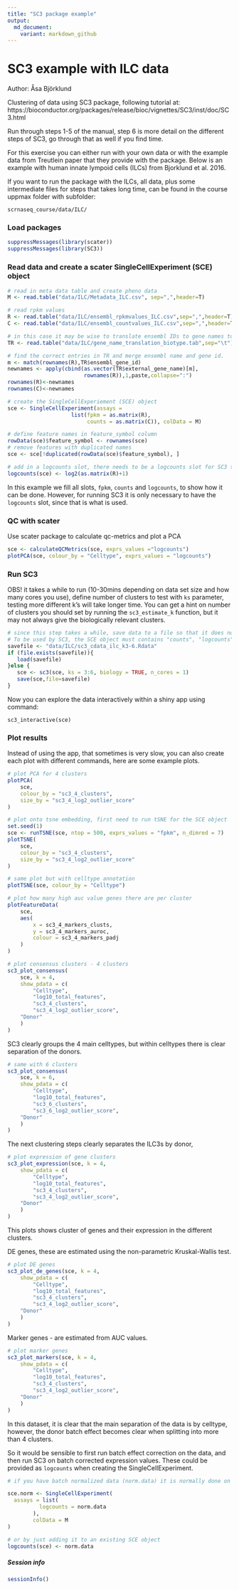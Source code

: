 ```yaml
---
title: "SC3 package example"
output:
  md_document:
    variant: markdown_github
---
```


# SC3 example with ILC data
Author: Åsa Björklund


Clustering of data using SC3 package, following tutorial at:
https://bioconductor.org/packages/release/bioc/vignettes/SC3/inst/doc/SC3.html

Run through steps 1-5 of the manual, step 6 is more detail on the different steps of SC3, go through that as well if you find time.

For this exercise you can either run with your own data or with the example data from Treutlein paper that they provide with the package. Below is an example with human innate lympoid cells (ILCs) from Bjorklund et al. 2016.

If you want to run the package with the ILCs, all data, plus some intermediate files for steps that takes long time, can be found  in the course uppmax folder with subfolder:

`scrnaseq_course/data/ILC/`


### Load packages
```r
suppressMessages(library(scater))
suppressMessages(library(SC3))
```

### Read data and create a scater SingleCellExperiment (SCE) object

```r
# read in meta data table and create pheno data
M <- read.table("data/ILC/Metadata_ILC.csv", sep=",",header=T)

# read rpkm values
R <- read.table("data/ILC/ensembl_rpkmvalues_ILC.csv",sep=",",header=T)
C <- read.table("data/ILC/ensembl_countvalues_ILC.csv",sep=",",header=T)

# in this case it may be wise to translate ensembl IDs to gene names to make plots with genes more understandable
TR <- read.table("data/ILC/gene_name_translation_biotype.tab",sep="\t")

# find the correct entries in TR and merge ensembl name and gene id.
m <- match(rownames(R),TR$ensembl_gene_id)
newnames <- apply(cbind(as.vector(TR$external_gene_name)[m],
                        rownames(R)),1,paste,collapse=":")
rownames(R)<-newnames
rownames(C)<-newnames

# create the SingleCellExperiement (SCE) object
sce <- SingleCellExperiment(assays = 
                    list(fpkm = as.matrix(R), 
                         counts = as.matrix(C)), colData = M)

# define feature names in feature_symbol column
rowData(sce)$feature_symbol <- rownames(sce)
# remove features with duplicated names
sce <- sce[!duplicated(rowData(sce)$feature_symbol), ]

# add in a logcounts slot, there needs to be a logcounts slot for SC3 to run on.
logcounts(sce) <- log2(as.matrix(R)+1)
```

In this example we fill all slots, `fpkm`, `counts` and `logcounts`, to show how it can be done. However, for running SC3 it is only necessary to have the `logcounts` slot, since that is what is used. 

### QC with scater

Use scater package to calculate qc-metrics and plot a PCA

```r
sce <- calculateQCMetrics(sce, exprs_values ="logcounts")
plotPCA(sce, colour_by = "Celltype", exprs_values = "logcounts")
```

### Run SC3

OBS! it takes a while to run (10-30mins depending on data set size and how many cores you use), define number of clusters to test with `ks` parameter, testing more different k's will take longer time. You can get a hint on number of clusters you should set by running the `sc3_estimate_k` function, but it may not always give the biologically relevant clusters.


```r
# since this step takes a while, save data to a file so that it does not have to be rerun if you execute the code again.
# To be used by SC3, the SCE object must contains "counts", "logcounts", and "feature_symbol"
savefile <- "data/ILC/sc3_cdata_ilc_k3-6.Rdata"
if (file.exists(savefile)){
   load(savefile)
}else {
   sce <- sc3(sce, ks = 3:6, biology = TRUE, n_cores = 1)
   save(sce,file=savefile)
}
```

Now you can explore the data interactively within a shiny app using command:

`sc3_interactive(sce)`

### Plot results

Instead of using the app, that sometimes is very slow, you can also create each plot with different commands, here are some example plots.

```r
# plot PCA for 4 clusters
plotPCA(
    sce, 
    colour_by = "sc3_4_clusters", 
    size_by = "sc3_4_log2_outlier_score"
)

# plot onto tsne embedding, first need to run tSNE for the SCE object
set.seed(1)
sce <- runTSNE(sce, ntop = 500, exprs_values = "fpkm", n_dimred = 7)
plotTSNE(
    sce, 
    colour_by = "sc3_4_clusters", 
    size_by = "sc3_4_log2_outlier_score"
)

# same plot but with celltype annotation
plotTSNE(sce, colour_by = "Celltype")

# plot how many high auc value genes there are per cluster
plotFeatureData(
    sce, 
    aes(
        x = sc3_4_markers_clusts, 
        y = sc3_4_markers_auroc, 
        colour = sc3_4_markers_padj
    )
)

# plot consensus clusters - 4 clusters
sc3_plot_consensus(
    sce, k = 4, 
    show_pdata = c(
        "Celltype", 
        "log10_total_features",
        "sc3_4_clusters", 
        "sc3_4_log2_outlier_score",
	"Donor"	
    )
)
```

SC3 clearly groups the 4 main celltypes, but within celltypes there is clear separation of the donors.

```r
# same with 6 clusters 
sc3_plot_consensus(
    sce, k = 6, 
    show_pdata = c(
        "Celltype", 
        "log10_total_features",
        "sc3_6_clusters", 
        "sc3_6_log2_outlier_score",
	"Donor"	
    )
)
```

The next clustering steps clearly separates the ILC3s by donor,

```r
# plot expression of gene clusters
sc3_plot_expression(sce, k = 4,
    show_pdata = c(
        "Celltype", 
        "log10_total_features",
        "sc3_4_clusters", 
        "sc3_4_log2_outlier_score",
	"Donor"	
    )
)
```
This plots shows cluster of genes and their expression in the different clusters.


DE genes, these are estimated using the non-parametric Kruskal-Wallis test.
```r
# plot DE genes
sc3_plot_de_genes(sce, k = 4,
    show_pdata = c(
        "Celltype", 
        "log10_total_features",
        "sc3_4_clusters", 
        "sc3_4_log2_outlier_score",
	"Donor"	
    )
)
```

Marker genes - are estimated from AUC values.
```r
# plot marker genes
sc3_plot_markers(sce, k = 4,
    show_pdata = c(
        "Celltype", 
        "log10_total_features",
        "sc3_4_clusters", 
        "sc3_4_log2_outlier_score",
	"Donor"	
    )
)
```


In this dataset, it is clear that the main separation of the data is by celltype, however, the donor batch effect becomes clear when splitting into more than 4 clusters. 

So it would be sensible to first run batch effect correction on the data, and then run SC3 on batch corrected expression values. These could be provided as `logcounts` when creating the SingleCellExperiment.

```r
# if you have batch normalized data (norm.data) it is normally done on logged counts or rpkms, so the SCE object should be created as:

sce.norm <- SingleCellExperiment(
  assays = list(
          logcounts = norm.data
        ),
        colData = M
)

# or by just adding it to an existing SCE object
logcounts(sce) <- norm.data

```


##### Session info

```r
sessionInfo()
```



